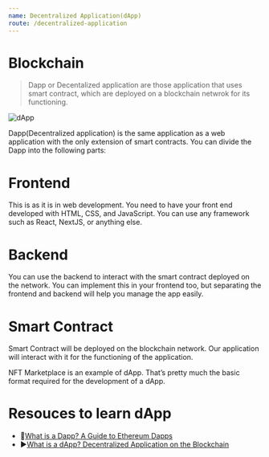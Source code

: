```yaml
---
name: Decentralized Application(dApp)
route: /decentralized-application
---
```


# Blockchain

> Dapp or Decentalized application are those application that uses smart contract, which are deployed on a blockchain netwrok for its functioning.

![dApp](https://img.freepik.com/free-vector/gradient-nft-concept-illustrated_52683-63112.jpg?t=st=1652793995~exp=1652794595~hmac=345a069dda858ed86050ea8c5d2d65f328da12dc259ea7f927a591172f447363&w=740)

Dapp(Decentralized application) is the same application as a web application with the only extension of smart contracts. You can divide the Dapp into the following parts:

# Frontend

This is as it is in web development. You need to have your front end developed with HTML, CSS, and JavaScript. You can use any framework such as React, NextJS, or anything else.

# Backend

You can use the backend to interact with the smart contract deployed on the network. You can implement this in your frontend too, but separating the frontend and backend will help you manage the app easily.

# Smart Contract

Smart Contract will be deployed on the blockchain network. Our application will interact with it for the functioning of the application.

NFT Marketplace is an example of dApp. That’s pretty much the basic format required for the development of a dApp.

# Resouces to learn dApp

- 📄[What is a Dapp? A Guide to Ethereum Dapps](https://freecodecamp.org/news/what-is-a-dapp-a-guide-to-ethereum-dapps/)
- ▶️[What is a dApp? Decentralized Application on the Blockchain](https://www.youtube.com/watch?v=F50OrwV6Uk8)
